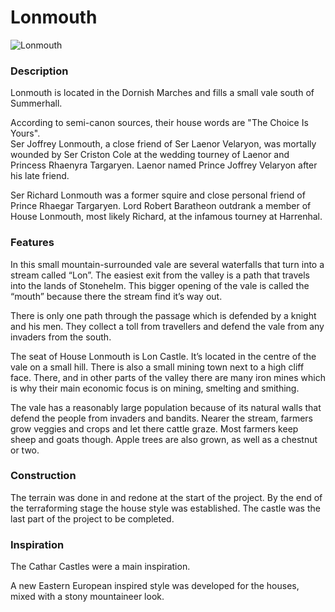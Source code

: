 

# Lonmouth

<Image
  src="https://cdn.sanity.io/images/1as7cn02/production/68d342daa95ceacf86ec4fb877814dc7134b05d3-3840x2160.jpg?w=976&h=350&fit=crop&crop=center&auto=format"
  alt="Lonmouth"
  width={976}
  height={350}
/>

<ProjectDetails
  floatRight
  region="Stormlands"
  house="House Lonmouth"
  type="Castle"
  status="Completed"
  warp="/warp lonmouth"
  projectLead="Jeffjunior77"
  dateStarted="July 26, 2021"
  dateCompleted="October 19, 2022"
/>

### **Description**

Lonmouth is located in the Dornish Marches and fills a small vale south of Summerhall.

According to semi-canon sources, their house words are "The Choice Is Yours".  
Ser Joffrey Lonmouth, a close friend of Ser Laenor Velaryon, was mortally wounded by Ser Criston Cole at the wedding tourney of Laenor and Princess Rhaenyra Targaryen. Laenor named Prince Joffrey Velaryon after his late friend.

Ser Richard Lonmouth was a former squire and close personal friend of Prince Rhaegar Targaryen. Lord Robert Baratheon outdrank a member of House Lonmouth, most likely Richard, at the infamous tourney at Harrenhal.

### **Features**

In this small mountain-surrounded vale are several waterfalls that turn into a stream called “Lon”. The easiest exit from the valley is a path that travels into the lands of Stonehelm. This bigger opening of the vale is called the “mouth” because there the stream find it’s way out.

There is only one path through the passage which is defended by a knight and his men. They collect a toll from travellers and defend the vale from any invaders from the south.

The seat of House Lonmouth is Lon Castle. It’s located in the centre of the vale on a small hill. There is also a small mining town next to a high cliff face. There, and in other parts of the valley there are many iron mines which is why their main economic focus is on mining, smelting and smithing.

The vale has a reasonably large population because of its natural walls that defend the people from invaders and bandits. Nearer the stream, farmers grow veggies and crops and let there cattle graze. Most farmers keep sheep and goats though. Apple trees are also grown, as well as a chestnut or two.

### **Construction**

The terrain was done in and redone at the start of the project. By the end of the terraforming stage the house style was established. The castle was the last part of the project to be completed.

### **Inspiration**

The Cathar Castles were a main inspiration.

A new Eastern European inspired style was developed for the houses, mixed with a stony mountaineer look.
